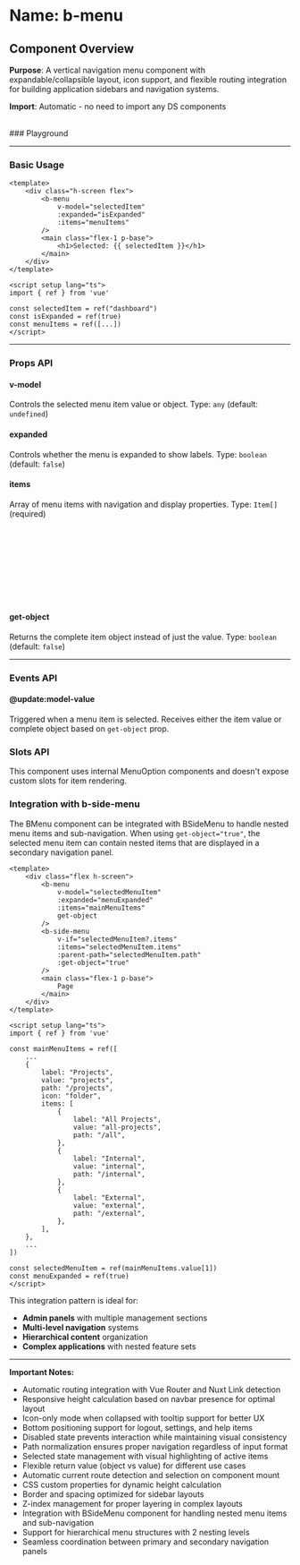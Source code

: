 
<Meta of={BMenu} />

# Name: b-menu
## Component Overview

**Purpose**: A vertical navigation menu component with expandable/collapsible layout, icon support, and flexible routing integration for building application sidebars and navigation systems.

**Import**: Automatic - no need to import any DS components

<br />
### Playground

<Canvas of={BMenu.Primary} />
<Controls />

---

### Basic Usage

```vue
<template>
    <div class="h-screen flex">
        <b-menu 
            v-model="selectedItem"
            :expanded="isExpanded"
            :items="menuItems"
        />
        <main class="flex-1 p-base">
            <h1>Selected: {{ selectedItem }}</h1>
        </main>
    </div>
</template>

<script setup lang="ts">
import { ref } from 'vue'

const selectedItem = ref("dashboard")
const isExpanded = ref(true)
const menuItems = ref([...])
</script>
```

<Canvas sourceState="none" of={BMenu.Primary} />

---

### Props API

#### v-model
Controls the selected menu item value or object. Type: `any` (default: `undefined`)

#### expanded
Controls whether the menu is expanded to show labels. Type: `boolean` (default: `false`)

<Canvas sourceState="none" of={BMenu.Expanded} />

#### items
Array of menu items with navigation and display properties. Type: `Item[]` (required)

```typescript
type Item = {
  label: string;       // Display text for the menu item
  value: string;       // Unique identifier for the item
  icon?: string;       // Icon name to display
  path?: string;       // Navigation path/route
  disabled?: boolean;  // Whether the item is disabled
  bottom?: boolean;    // Whether to position at bottom of menu
  items?: Item[];      // Nested menu items (for sub-menus)
}
```

#### get-object
Returns the complete item object instead of just the value. Type: `boolean` (default: `false`)

---

### Events API

#### @update:model-value
Triggered when a menu item is selected. Receives either the item value or complete object based on `get-object` prop.

### Slots API

This component uses internal MenuOption components and doesn't expose custom slots for item rendering.

### Integration with b-side-menu

The BMenu component can be integrated with BSideMenu to handle nested menu items and sub-navigation. When using `get-object="true"`, the selected menu item can contain nested items that are displayed in a secondary navigation panel.

```vue
<template>
    <div class="flex h-screen">
        <b-menu 
            v-model="selectedMenuItem"
            :expanded="menuExpanded"
            :items="mainMenuItems"
            get-object
        />
        <b-side-menu
            v-if="selectedMenuItem?.items"
            :items="selectedMenuItem.items"
            :parent-path="selectedMenuItem.path"
            :get-object="true"
        />
        <main class="flex-1 p-base">
            Page
        </main>
    </div>
</template>

<script setup lang="ts">
import { ref } from 'vue'

const mainMenuItems = ref([
    ...
    {
        label: "Projects",
        value: "projects",
        path: "/projects",
        icon: "folder",
        items: [
            {
                label: "All Projects",
                value: "all-projects",
                path: "/all",
            },
            {
                label: "Internal",
                value: "internal",
                path: "/internal",
            },
            {
                label: "External",
                value: "external",
                path: "/external",
            },
        ],
    },
    ...
])

const selectedMenuItem = ref(mainMenuItems.value[1])
const menuExpanded = ref(true)
</script>
```

This integration pattern is ideal for:
- **Admin panels** with multiple management sections
- **Multi-level navigation** systems
- **Hierarchical content** organization
- **Complex applications** with nested feature sets

<Canvas sourceState="none" of={BMenu.WithSideMenu} />

---

**Important Notes:**
- Automatic routing integration with Vue Router and Nuxt Link detection
- Responsive height calculation based on navbar presence for optimal layout
- Icon-only mode when collapsed with tooltip support for better UX
- Bottom positioning support for logout, settings, and help items
- Disabled state prevents interaction while maintaining visual consistency
- Path normalization ensures proper navigation regardless of input format
- Selected state management with visual highlighting of active items
- Flexible return value (object vs value) for different use cases
- Automatic current route detection and selection on component mount
- CSS custom properties for dynamic height calculation
- Border and spacing optimized for sidebar layouts
- Z-index management for proper layering in complex layouts
- Integration with BSideMenu component for handling nested menu items and sub-navigation
- Support for hierarchical menu structures with 2 nesting levels
- Seamless coordination between primary and secondary navigation panels